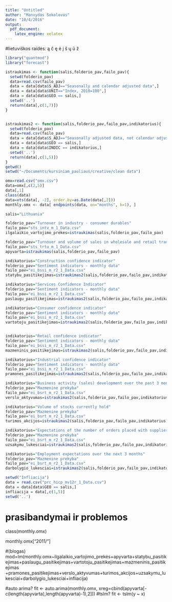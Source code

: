 ```yaml
---
title: "Untitled"
author: "Manvydas Sokolovas"
date: "10/4/2016"
output: 
  pdf_document: 
    latex_engine: xelatex
---
```


#lietuviškos raidės: ą č ę ė į š ų ū ž

```r
library("quantmod")
library("forecast")

istraukimas <- function(salis,folderio_pav,failo_pav){
  setwd(folderio_pav)
  data=read.csv(failo_pav)
  data = data[data$S_ADJ=="Seasonally and calendar adjusted data",]
  data = data[data$UNIT=="Index, 2010=100",]
  data = data[data$GEO == salis,]
  setwd('..')
  return(data[,c(1,7)])
}


istraukimas2 <- function(salis,folderio_pav,failo_pav,indikatorius){
  setwd(folderio_pav)
  data=read.csv(failo_pav)
  data = data[data$S_ADJ=="Seasonally adjusted data, not calendar adjusted data",]
  data = data[data$GEO == salis,]
  data = data[data$INDIC == indikatorius,]
  setwd('..')
  return(data[,c(1,5)])
}
getwd()
setwd("~/Documents/kursiniam_pauliaus/creative/clean data")      

omx=read.csv("omx.csv")
data=omx[,c(2,5)]
data[,1]
class(data)
data=xts(data[, -2], order.by=as.Date(data[,2]))
monthly.omx <- data[ endpoints(data, on="months", k=1), ]

salis="Lithuania"

folderio_pav="Turnover in industry - consumer durables"
failo_pav="sts_intv_m_1_Data.csv"
ilgalaikio_vartojimo_prekes=istraukimas(salis,folderio_pav,failo_pav)

folderio_pav="Turnover and volume of sales in wholesale and retail trade - monthly data"
failo_pav="sts_trtu_m_1_Data.csv" 
apyvarta=istraukimas(salis,folderio_pav,failo_pav)                              #didmeninės ir mažmeninės prekybos apyvarta ir pardavimų apimtis 

indikatorius="Construction confidence indicator"
folderio_pav="Sentiment indicators - monthly data"
failo_pav="ei_bssi_m_r2_1_Data.csv"
statybu_pasitikejimas=istraukimas2(salis,folderio_pav,failo_pav,indikatorius)

indikatorius="Services Confidence Indicator"
folderio_pav="Sentiment indicators - monthly data"
failo_pav="ei_bssi_m_r2_1_Data.csv"
paslaugu_pasitikejimas=istraukimas2(salis,folderio_pav,failo_pav,indikatorius)

indikatorius="Consumer confidence indicator"
folderio_pav="Sentiment indicators - monthly data"
failo_pav="ei_bssi_m_r2_1_Data.csv"
vartotoju_pasitikejimas=istraukimas2(salis,folderio_pav,failo_pav,indikatorius)


indikatorius="Retail confidence indicator"
folderio_pav="Sentiment indicators - monthly data"
failo_pav="ei_bssi_m_r2_1_Data.csv"
mazmeninis_pasitikejimas=istraukimas2(salis,folderio_pav,failo_pav,indikatorius) #mažmeninės prekybos pasitikėjimo rodiklis

indikatorius="Industrial confidence indicator"
folderio_pav="Sentiment indicators - monthly data"
failo_pav="ei_bssi_m_r2_1_Data.csv"
pramones_pasitikejimas=istraukimas2(salis,folderio_pav,failo_pav,indikatorius) 

indikatorius="Business activity (sales) development over the past 3 months"
folderio_pav="Mazmenine prekyba"
failo_pav="ei_bsrt_m_r2_1_Data.csv"
verslo_aktyvumas=istraukimas2(salis,folderio_pav,failo_pav,indikatorius)

indikatorius="Volume of stocks currently hold"
folderio_pav="Mazmenine prekyba"
failo_pav="ei_bsrt_m_r2_1_Data.csv"
turimos_akcijos=istraukimas2(salis,folderio_pav,failo_pav,indikatorius)

indikatorius="Expectations of the number of orders placed with suppliers over the next 3 months"
folderio_pav="Mazmenine prekyba"
failo_pav="ei_bsrt_m_r2_1_Data.csv"
uzsakymu_lukesciai=istraukimas2(salis,folderio_pav,failo_pav,indikatorius)

indikatorius="Employment expectations over the next 3 months"
folderio_pav="Mazmenine prekyba"
failo_pav="ei_bsrt_m_r2_1_Data.csv"
darbolygio_lukesciai=istraukimas2(salis,folderio_pav,failo_pav,indikatorius)

setwd("Infliacija")
data = read.csv("prc_hicp_mv12r_1_Data.csv")
data = data[data$GEO == salis,]
infliacija = data[,c(1,5)]
setwd('..')
```


# prasibandymai ir problemos
class(monthly.omx)

monthly.omx["2011/"]

#(blogas)
mod=lm(monthly.omx~ilgalaikio_vartojimo_prekės+apyvarta+statybu_pasitikejimas+paslaugu_pasitikejimas+vartotoju_pasitikejimas+mazmeninis_pasitikejimas
     +pramones_pasitikejimas+verslo_aktyvumas+turimos_akcijos+uzsakymu_lukesciai+darbolygio_lukesciai+infliacija)

#auto arima?
fit <- auto.arima(monthly.omx, xreg=cbind(apyvarta[-c(length(apyvarta),length(apyvarta)-1),2]))
#tslm?
fit <- tslm(y ~ x) 

